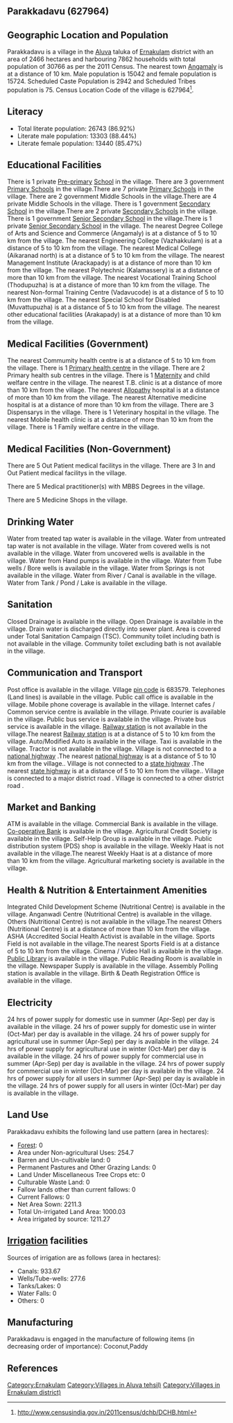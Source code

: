 {{Infobox settlement
| name=Parakkadavu
| native_name=
| native_name_lang=
| other_name=
| nickname=
| settlement_type=Village
| image_skyline=
| image_alt=
| image_caption=
| pushpin_map=India Kerala
| pushpin_label_position=right
| pushpin_map_alt=
| pushpin_map_caption=Location in Kerala, India
| latd=
| latm=
| lats=
| latNS=
| longd=
| longm=
| longs=
| longEW=
| coordinates_display=inline,title
| subdivision_type=Country
| subdivision_name={{flag|India}}
| subdivision_type1=[[States and territories of India|State]]
| subdivision_name1=Kerala 
| subdivision_type2=[[List of districts of India|District]]
| subdivision_name2=Ernakulam
| subdivision_type3=Tahsil
| subdivision_name3=Aluva
| website=
| established_title=<!-- Established -->
| established_date=
| founder=
| named_for=
| government_type=
| governing_body=
| unit_pref=Metric=
| area_footnotes=
| area_rank=
| area_total_km2=24.66
| elevation_footnotes=
| elevation_m=
| population_total=30766
| population_as_of=2011
| population_rank=
| population_density_km2=1247
| population_demonym=
| population_footnotes=
| demographics_type1=Languages
| demographics1_title1=Official
| demographics1_info1=[[Malayalam language|Malayalam]]
| timezone1=[[Indian Standard Time|IST]]
| utc_offset1==+5:30
| postal_code_type=[[Postal Index Number|PIN]]
| postal_code=683579
| area_code_type=Telephone code
| area_code=
| registration_plate=
| blank1_name_sec1=Nearest city
| blank1_info_sec1=[[Angamaly]]
| blank2_name_sec1=[[Human sex ratio|Sex ratio]]
| blank2_info_sec1=1045 [[male|♂]]/[[female|♀]]
| blank3_name_sec1=Literacy
| blank3_info_sec1=86.92%
| blank1_name_sec2=[[2011 Census of India|2011 census]] code
| blank1_info_sec2=627964
| footnotes=
}}

== Parakkadavu (627964) ==

== Geographic Location and Population ==

Parakkadavu is a village in the [[Aluva]] taluka of [[Ernakulam]] district with an area of 2466 hectares and harbouring 7862 households with total population of 30766 as per the 2011 Census. The nearest town [[Angamaly]] is at a distance of 10 km. Male population is 15042 and female population is 15724. Scheduled Caste Population is 2942 and Scheduled Tribes population is 75. Census Location Code of the village is 627964<ref>http://www.censusindia.gov.in/2011census/dchb/DCHB.html</ref>.


== Literacy ==  
* Total literate population: 26743 (86.92%)
* Literate male population: 13303 (88.44%)
* Literate female population: 13440 (85.47%)


== Educational Facilities ==  
There is 1 private [[Pre-primary]] [[School]] in the village.
There are 3 government [[Primary School]]s in the village.There are 7 private [[Primary School]]s in the village.
There are 2 government Middle Schools in the village.There are 4 private Middle Schools in the village.
There is 1 government [[Secondary School]] in the village.There are 2 private [[Secondary School]]s in the village.
There is 1 government [[Senior Secondary School]] in the village.There is 1 private [[Senior Secondary School]] in the village.
The nearest Degree College of Arts and Science and Commerce (Angamaly) is at a distance of 5 to 10 km from the village.
The nearest Engineering College (Vazhakkulam) is at a distance of 5 to 10 km from the village.
The nearest Medical College (Aikaranad north) is at a distance of 5 to 10 km from the village.
The nearest Management Institute (Arackapady) is at a distance of more than 10 km from the village.
The nearest Polytechnic (Kalamassery) is at a distance of more than 10 km from the village.
The nearest Vocational Training School (Thodupuzha) is at a distance of more than 10 km from the village.
The nearest Non-formal Training Centre (Vadavucode) is at a distance of 5 to 10 km from the village.
The nearest Special School for Disabled (Muvattupuzha) is at a distance of 5 to 10 km from the village.
The nearest other educational facilities (Arakapady) is at a distance of more than 10 km from the village.


== Medical Facilities (Government) ==
The nearest Commumity health centre is at a distance of 5 to 10 km from the village.
There is 1 [[Primary health centre]] in the village.
There are 2 Primary health sub centres in the village.
There is 1 [[Maternity]] and child welfare centre in the village.
The nearest T.B. clinic is at a distance of more than 10 km from the village.
The nearest [[Allopathy]] hospital is at a distance of more than 10 km from the village.
The nearest Alternative medicine hospital is at a distance of more than 10 km from the village.
There are 3 Dispensarys in the village.
There is 1 Veterinary hospital in the village.
The nearest Mobile health clinic is at a distance of more than 10 km from the village.
There is 1 Family welfare centre in the village.


== Medical Facilities (Non-Government) ==
There are 5 Out Patient medical facilitys in the village.
There are 3 In and Out Patient medical facilitys in the village.

There are 5 Medical practitioner(s) with MBBS Degrees in the village.



There are 5 Medicine Shops in the village.



== Drinking Water ==
Water from treated tap water is available in the village.
Water from untreated tap water is not available in the village.
Water from covered wells is not available in the village.
Water from uncovered wells is available in the village.
Water from Hand pumps is available in the village.
Water from Tube wells / Bore wells is available in the village.
Water from Springs is not available in the village.
Water from River / Canal is available in the village.
Water from Tank / Pond / Lake is available in the village.


== Sanitation ==
Closed Drainage is available in the village.
Open Drainage is available in the village.
Drain water is discharged directly into sewer plant.
Area is covered under Total Sanitation Campaign (TSC).
Community toilet including bath is not available in the village.
Community toilet excluding bath is not available in the village.


== Communication and Transport ==
Post office is available in the village.
Village [[pin code]] is 683579.
Telephones (Land lines) is available in the village.
Public call office is available in the village.
Mobile phone coverage is available in the village.
Internet cafes / Common service centre is available in the village.
Private courier is available in the village.
Public bus service is available in the village.
Private bus service is available in the village.
[[Railway station]] is not available in the village.The nearest [[Railway station]] is at a distance of 5 to 10 km from the village.
Auto/Modified Auto is available in the village.
Taxi is available in the village.
Tractor is not available in the village.
Village is not connected to a [[national highway]] .The nearest [[national highway]] is at a distance of 5 to 10 km from the village..
Village is not connected to a [[state highway]] .The nearest [[state highway]] is at a distance of 5 to 10 km from the village..
Village is connected to a major district road    .
Village is connected to a other district road  .







== Market and Banking ==
ATM is available in the village.
Commercial Bank is available in the village.
[[Co-operative Bank]] is available in the village.
Agricultural Credit Society is available in the village.
Self-Help Group is available in the village.
Public distribution system (PDS) shop is available in the village.
Weekly Haat is not available in the village.The nearest Weekly Haat is at a distance of more than 10 km from the village.
Agricultural marketing society is available in the village.


== Health & Nutrition & Entertainment Amenities ==
Integrated Child Development Scheme (Nutritional Centre) is available in the village.
Anganwadi Centre (Nutritional Centre) is available in the village.
Others (Nutritional Centre) is not available in the village.The nearest Others (Nutritional Centre) is at a distance of more than 10 km from the village.
ASHA (Accredited Social Health Activist is available in the village.
Sports Field is not available in the village.The nearest Sports Field is at a distance of 5 to 10 km from the village.
Cinema / Video Hall is available in the village.
[[Public Library]] is available in the village.
Public Reading Room is available in the village.
Newspaper Supply is available in the village.
Assembly Polling station is available in the village.
Birth & Death Registration Office is available in the village.


== Electricity ==
24 hrs of power supply for domestic use in summer (Apr-Sep) per day is available in the village.
24 hrs of power supply for domestic use in winter (Oct-Mar) per day is available in the village.
24 hrs of power supply for agricultural use in summer (Apr-Sep) per day is available in the village.
24 hrs of power supply for agricultural use in winter (Oct-Mar) per day is available in the village.
24 hrs of power supply for commercial use in summer (Apr-Sep) per day is available in the village.
24 hrs of power supply for commercial use in winter (Oct-Mar) per day is available in the village.
24 hrs of power supply for all users in summer (Apr-Sep) per day is available in the village.
24 hrs of power supply for all users in winter (Oct-Mar) per day is available in the village.


== Land Use ==
Parakkadavu exhibits the following land use pattern (area in hectares):
* [[Forest]]: 0
* Area under Non-agricultural Uses: 254.7
* Barren and Un-cultivable land: 0
* Permanent Pastures and Other Grazing Lands: 0
* Land Under Miscellaneous Tree Crops etc: 0
* Culturable Waste Land: 0
* Fallow lands other than current fallows: 0
* Current Fallows: 0
* Net Area Sown: 2211.3
* Total Un-irrigated Land Area: 1000.03
* Area irrigated by source: 1211.27


== [[Irrigation]] facilities ==
Sources of irrigation are as follows (area in hectares):
* Canals: 933.67
* Wells/Tube-wells: 277.6
* Tanks/Lakes: 0
* Water Falls: 0
* Others: 0


== Manufacturing ==
Parakkadavu is engaged in the manufacture of following items (in decreasing order of importance): Coconut,Paddy


[[Category:Ernakulam]]
[[Category:Villages in Aluva tehsil)]]
[[Category:Villages in Ernakulam district)]]


== References ==
{{Reflist}}


